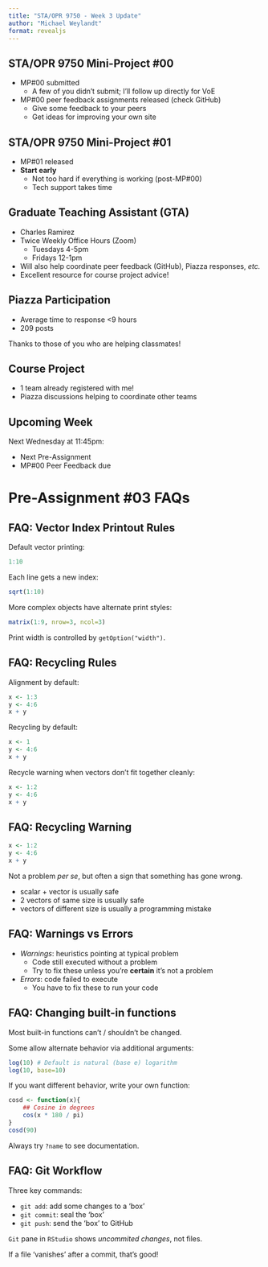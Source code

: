 ```yaml
---
title: "STA/OPR 9750 - Week 3 Update"
author: "Michael Weylandt"
format: revealjs
---
```


## STA/OPR 9750 Mini-Project #00

- MP#00 submitted
  - A few of you didn't submit; I'll follow up directly for VoE

- MP#00 peer feedback assignments released (check GitHub)
  - Give some feedback to your peers
  - Get ideas for improving your own site

## STA/OPR 9750 Mini-Project #01

- MP#01 released
- **Start early**
  - Not too hard if everything is working (post-MP#00)
  - Tech support takes time

## Graduate Teaching Assistant (GTA)

- Charles Ramirez
- Twice Weekly Office Hours (Zoom)
  - Tuesdays 4-5pm
  - Fridays 12-1pm
- Will also help coordinate peer feedback (GitHub), Piazza responses, *etc.*
- Excellent resource for course project advice!

## Piazza Participation

- Average time to response <9 hours
- 209 posts

Thanks to those of you who are helping classmates!

## Course Project

- 1 team already registered with me!
- Piazza discussions helping to coordinate other teams

## Upcoming Week

Next Wednesday at 11:45pm: 

- Next Pre-Assignment
- MP#00 Peer Feedback due

# Pre-Assignment #03 FAQs

## FAQ: Vector Index Printout Rules

Default vector printing: 
```r
1:10
```

Each line gets a new index:
```r
sqrt(1:10)
```

More complex objects have alternate print styles:
```r
matrix(1:9, nrow=3, ncol=3)
```

Print width is controlled by `getOption("width")`.

## FAQ: Recycling Rules

Alignment by default: 
```r
x <- 1:3
y <- 4:6
x + y
```

Recycling by default: 
```r
x <- 1
y <- 4:6
x + y
```

Recycle warning when vectors don't fit together cleanly: 
```r
x <- 1:2
y <- 4:6
x + y
```

## FAQ: Recycling Warning

```r
x <- 1:2
y <- 4:6
x + y
```

Not a problem _per se_, but often a sign that something has gone wrong.

- scalar + vector is usually safe
- 2 vectors of same size is usually safe
- vectors of different size is usually a programming mistake

## FAQ: Warnings vs Errors

- _Warnings_: heuristics pointing at typical problem
  - Code still executed without a problem
  - Try to fix these unless you're **certain** it's not a problem
- _Errors_: code failed to execute
  - You have to fix these to run your code

## FAQ: Changing built-in functions

Most built-in functions can't / shouldn't be changed. 

Some allow alternate behavior via additional arguments:

```r
log(10) # Default is natural (base e) logarithm
log(10, base=10)
```

If you want different behavior, write your own function: 

```r
cosd <- function(x){
    ## Cosine in degrees
    cos(x * 180 / pi)
}
cosd(90)
```

Always try `?name` to see documentation.

## FAQ: Git Workflow

Three key commands: 

- `git add`: add some changes to a 'box'
- `git commit`: seal the 'box'
- `git push`: send the 'box' to GitHub

`Git` pane in `RStudio` shows _uncommited changes_, not files. 

If a file 'vanishes' after a commit, that's good!
